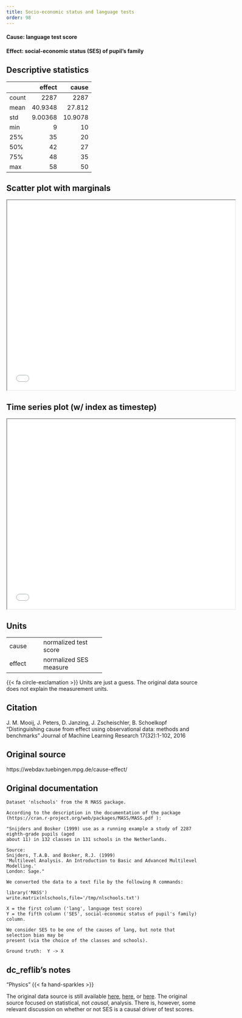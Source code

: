 ```yaml
---
title: Socio-economic status and language tests
order: 98
---
```


#### **Cause**: language test score
#### **Effect**: social-economic status (SES) of pupil's family

## Descriptive statistics
|       |     effect |     cause |
|:------|-----------:|----------:|
| count | 2287       | 2287      |
| mean  |   40.9348  |   27.812  |
| std   |    9.00368 |   10.9078 |
| min   |    9       |   10      |
| 25%   |   35       |   20      |
| 50%   |   42       |   27      |
| 75%   |   48       |   35      |
| max   |   58       |   50      |

## Scatter plot with marginals

```{=html}
<iframe width=600 height=500 src="plots/scatter_0099.html"></iframe>
```

## Time series plot (w/ index as timestep)

```{=html}
<iframe width=600 height=500 src="plots/series_0099.html"></iframe>
```

## Units
+----------+------------------------+
| cause    | normalized test score  |
+----------+------------------------+
| effect   | normalized SES measure |
+----------+------------------------+
{{< fa circle-exclamation >}} Units are just a guess. The original data source does not explain the measurement units. 



## Citation
J. M. Mooij, J. Peters, D. Janzing, J. Zscheischler, B. Schoelkopf
"Distinguishing cause from effect using observational data: methods and benchmarks"
Journal of Machine Learning Research 17(32):1-102, 2016

## Original source
https://webdav.tuebingen.mpg.de/cause-effect/

## Original documentation
```
Dataset 'nlschools' from the R MASS package. 

According to the description in the documentation of the package 
(https://cran.r-project.org/web/packages/MASS/MASS.pdf ):

"Snijders and Bosker (1999) use as a running example a study of 2287 eighth-grade pupils (aged
about 11) in 132 classes in 131 schools in the Netherlands.

Source:
Snijders, T.A.B. and Bosker, R.J. (1999)
'Multilevel Analysis. An Introduction to Basic and Advanced Multilevel Modelling.'
London: Sage."

We converted the data to a text file by the following R commands:

library('MASS')
write.matrix(nlschools,file='/tmp/nlschools.txt')

X = the first column ('lang', language test score) 
Y = the fifth column ('SES', social-economic status of pupil's family) column. 

We consider SES to be one of the causes of lang, but note that selection bias may be
present (via the choice of the classes and schools).

Ground truth:  Y -> X
```

## dc_reflib's notes
::: {.callout-note title="Operational Causality"}
"Physics" {{< fa hand-sparkles >}}

The original data source is still available [here](https://cran.r-project.org/web/packages/MASS/), [here](https://cran.r-project.org/web/packages/MASS/MASS.pdf), or [here](https://www.stats.ox.ac.uk/pub/MASS4/). The original source focused on statistical, not _causal_, analysis. There is, however, some relevant discussion on whether or not SES is a causal driver of test scores.
:::